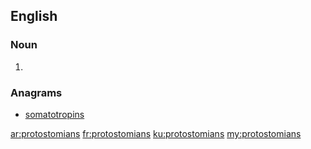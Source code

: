 ==English==

===Noun===
{{head|en|noun plural form}}

# {{plural of|protostomian|lang=en}}

===Anagrams===
* [[somatotropins#English|somatotropins]]

[[ar:protostomians]]
[[fr:protostomians]]
[[ku:protostomians]]
[[my:protostomians]]